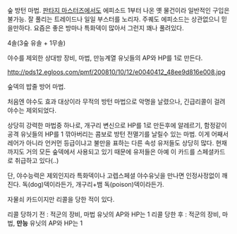숲 방턴 마법. [[판타지 마스터즈]]에서도 에피소드 1부터 나온 옛 물건이라 일반적인 구입은 불가능. 잘 풀리는 트레이드나 일일 부스터를 노리자. 주퀘도 에피소드는 상관없으니 믿을만하다. 요즘은 좋은 방마나 특화덱이 많아서 그런지 꽤나 풀려있다.
 

4솔(3숲 유솔 + 1무솔)

야수를 제외한 상대방 장비, 마법, 만능계열 유닛들의 AP와 HP를 1로 만든다.

http://pds12.egloos.com/pmf/200810/10/12/e0040412_48ee9d816e008.jpg

숲덱의 밥줄 방어 마법. 

처음엔 야수도 효과 대상이라 무적의 방턴 마법으로 악명을 날렸으나, 긴급리콜이 걸려 야수는 제외되었다. 

상당히 강력한 마법중 하나로, 개구리 변신으로 HP를 1로 만든후에 알레르기, 함정같이 공격 유닛들의 HP를 1 깎아버리는 콤보로 방턴 전멸기를 날릴수 있는 마법. 이게 어째서 레어가 아니라 언커먼 등급이냐고 불만을 표하는 다른 속성 유저들도 상당히 많다. 현재까지도 거의 모든 숲덱에서 사용되고 있기 때문에 유저들은 아예 이 카드를 스페셜카드로 취급하고 있다(..)

단, 야수능력은 제외인지라 특화덱이나 고렙스페셜 야수유닛을 만나면 인정사정없이 깨진다. 독(dog)덱이라든가, 개구리+뱀 독(poison)덱이라든가.

자물쇠 카드이지만 리콜을 당한 적이 있다.

리콜 당하기 전 : 적군의 장비, 마법 유닛의 AP와 HP는 1
리콜 당한 후 : 적군의 장비, 마법, '''만능''' 유닛의 AP와 HP는 1
